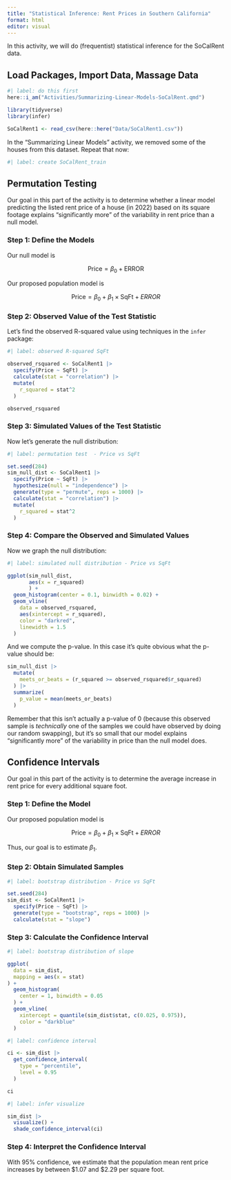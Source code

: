 ```yaml
---
title: "Statistical Inference: Rent Prices in Southern California"
format: html
editor: visual
---
```


In this activity, we will do (frequentist) statistical inference for the SoCalRent data.

## Load Packages, Import Data, Massage Data

```r
#| label: do this first
here::i_am("Activities/Summarizing-Linear-Models-SoCalRent.qmd")

library(tidyverse)
library(infer)

SoCalRent1 <- read_csv(here::here("Data/SoCalRent1.csv"))
```

In the "Summarizing Linear Models" activity, we removed some of the houses from this dataset. Repeat that now:

```r
#| label: create SoCalRent_train


```

## Permutation Testing

Our goal in this part of the activity is to determine whether a linear model predicting the listed rent price of a house (in 2022) based on its square footage explains "significantly more" of the variability in rent price than a null model.

### Step 1: Define the Models

Our null model is

$$
\text{Price} = \beta_0 + \text{ERROR}
$$

Our proposed population model is

$$
\text{Price} = \beta_0 + \beta_1 \times \text{SqFt} + ERROR
$$

### Step 2: Observed Value of the Test Statistic

Let's find the observed R-squared value using techniques in the `infer` package:

```r
#| label: observed R-squared SqFt

observed_rsquared <- SoCalRent1 |>
  specify(Price ~ SqFt) |>
  calculate(stat = "correlation") |>
  mutate(
    r_squared = stat^2
  )

observed_rsquared
```

### Step 3: Simulated Values of the Test Statistic

Now let's generate the null distribution:

```r
#| label: permutation test  - Price vs SqFt

set.seed(284)
sim_null_dist <- SoCalRent1 |>
  specify(Price ~ SqFt) |>
  hypothesize(null = "independence") |>
  generate(type = "permute", reps = 1000) |> 
  calculate(stat = "correlation") |>
  mutate(
    r_squared = stat^2
  )
```

### Step 4: Compare the Observed and Simulated Values

Now we graph the null distribution:

```r
#| label: simulated null distribution - Price vs SqFt

ggplot(sim_null_dist,
       aes(x = r_squared)
       ) +
  geom_histogram(center = 0.1, binwidth = 0.02) +
  geom_vline(
    data = observed_rsquared,
    aes(xintercept = r_squared),
    color = "darkred",
    linewidth = 1.5
  )

```

And we compute the p-value. In this case it's quite obvious what the p-value should be:

```r
sim_null_dist |>
  mutate(
    meets_or_beats = (r_squared >= observed_rsquared$r_squared)
  ) |>
  summarize(
    p_value = mean(meets_or_beats)
  )
```

Remember that this isn't actually a p-value of 0 (because this observed sample is *technically* one of the samples we could have observed by doing our random swapping), but it's so small that our model explains "significantly more" of the variability in price than the null model does.

## Confidence Intervals

Our goal in this part of the activity is to determine the average increase in rent price for every additional square foot.

### Step 1: Define the Model

Our proposed population model is

$$
\text{Price} = \beta_0 + \beta_1 \times \text{SqFt} + ERROR
$$

Thus, our goal is to estimate $\beta_1$.

### Step 2: Obtain Simulated Samples

```r
#| label: bootstrap distribution - Price vs SqFt

set.seed(284)
sim_dist <- SoCalRent1 |>
  specify(Price ~ SqFt) |>
  generate(type = "bootstrap", reps = 1000) |> 
  calculate(stat = "slope")

```

### Step 3: Calculate the Confidence Interval

```r
#| label: bootstrap distribution of slope

ggplot(
  data = sim_dist,
  mapping = aes(x = stat)
) +
  geom_histogram(
    center = 1, binwidth = 0.05
  ) +
  geom_vline(
    xintercept = quantile(sim_dist$stat, c(0.025, 0.975)),
    color = "darkblue"
  )

```

```r
#| label: confidence interval

ci <- sim_dist |>
  get_confidence_interval(
    type = "percentile",
    level = 0.95
  )

ci
```

```r
#| label: infer visualize

sim_dist |>
  visualize() +
  shade_confidence_interval(ci)
```

### Step 4: Interpret the Confidence Interval

With 95% confidence, we estimate that the population mean rent price increases by between $\$1.07$ and $\$2.29$ per square foot. 